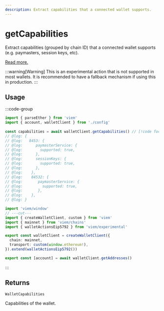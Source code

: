 ```yaml
---
description: Extract capabilities that a connected wallet supports.
---
```


# getCapabilities

Extract capabilities (grouped by chain ID) that a connected wallet supports (e.g. paymasters, session keys, etc).

[Read more.](https://github.com/ethereum/EIPs/blob/815028dc634463e1716fc5ce44c019a6040f0bef/EIPS/eip-5792.md#wallet_getcapabilities)

:::warning[Warning]
This is an experimental action that is not supported in most wallets. It is recommended to have a fallback mechanism if using this in production.
:::

## Usage

:::code-group

```ts twoslash [example.ts]
import { parseEther } from 'viem'
import { account, walletClient } from './config'
 
const capabilities = await walletClient.getCapabilities() // [!code focus:99]
// @log: {
// @log:   8453: {
// @log:      paymasterService: {
// @log:        supported: true,
// @log:      },
// @log:      sessionKeys: {
// @log:        supported: true,
// @log:      },
// @log:    },
// @log:    84532: {
// @log:       paymasterService: {
// @log:         supported: true,
// @log:       },
// @log:    },
// @log: }
```

```ts twoslash [config.ts] filename="config.ts"
import 'viem/window'
// ---cut---
import { createWalletClient, custom } from 'viem'
import { mainnet } from 'viem/chains'
import { walletActionsEip5792 } from 'viem/experimental'

export const walletClient = createWalletClient({
  chain: mainnet,
  transport: custom(window.ethereum!),
}).extend(walletActionsEip5792())

export const [account] = await walletClient.getAddresses()
```

:::

## Returns

`WalletCapabilities`

Capabilities of the wallet.


